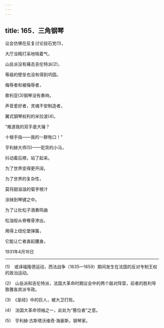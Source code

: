 ```yaml
---
---
---
```

title: 165．三角钢琴
---




议会仿佛在反复讨论投石党(1)，

大厅没精打采地喘着气，

山岳派没有痛击吉伦特派(2)，

等级的壁垒也没有得到巩固。

侮辱者和被侮辱者，

歌利亚(3)钢琴没有奏响，

声音爱好者，灵魂不安制造者，

翼式钢琴权利的米拉波(4)。

“难道我的双手是大锤？

十根手指——我的一群牲口！”

亨利赫大师(5)——驼背的小马，

抖动着后襟，站了起来。

为了世界变得更开阔，

为了世界的复杂性，

莫将甜滋滋的菊芋根汁

涂抹到琴键之中。

为了让杜松子酒奏鸣曲

松油般从脊椎骨渗出，

用得上纽伦堡弹簧，

它能让亡者直起腰身。

1931年4月16日



* * *



(1)　或译福隆德运动，西法战争（1635—1659）期间发生在法国的反对专制王权的政治运动。

(2)　山岳派和吉伦特派，法国大革命时期议会中的两个敌对阵营，前者的胜利导致雅各宾派专政。

(3)　《圣经》中的巨人，被大卫打败。

(4)　法国大革命领袖之一，此处为“篡位者”之意。

(5)　亨利赫·古斯塔沃维奇·海豪斯，钢琴家。